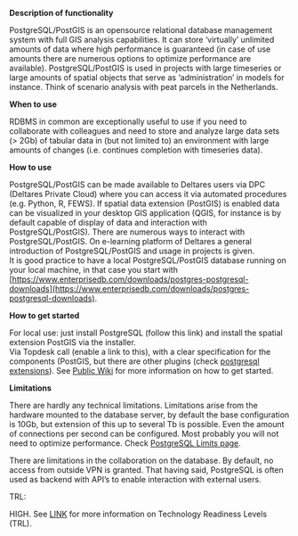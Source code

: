 **Description of functionality**

PostgreSQL/PostGIS is an opensource relational database management system with full GIS analysis capabilities. It can store ‘virtually’ unlimited amounts of data where high performance is guaranteed (in case of use amounts there are numerous options to optimize performance are available). PostgreSQL/PostGIS is used in projects with large timeseries or large amounts of spatial objects that serve as ‘administration’ in models for instance. Think of scenario analysis with peat parcels in the Netherlands.

**When to use**

RDBMS in common are exceptionally useful to use if you need to collaborate with colleagues and need to store and analyze large data sets (> 2Gb) of tabular data in (but not limited to) an environment with large amounts of changes (i.e. continues completion with timeseries data).

**How to use**

PostgreSQL/PostGIS can be made available to Deltares users via DPC (Deltares Private Cloud) where you can access it via automated procedures (e.g. Python, R, FEWS). If spatial data extension (PostGIS) is enabled data can be visualized in your desktop GIS application (QGIS, for instance is by default capable of display of data and interaction with PostgreSQL/PostGIS). There are numerous ways to interact with PostgreSQL/PostGIS. On e-learning platform of Deltares a general introduction of PostgreSQL/PostGIS and usage in projects is given.  
It is good practice to have a local PostgreSQL/PostGIS database running on your local machine, in that case you start with [https://www.enterprisedb.com/downloads/postgres-postgresql-downloads](https://www.enterprisedb.com/downloads/postgres-postgresql-downloads).

**How to get started**

For local use: just install PostgreSQL (follow this link) and install the spatial extension PostGIS via the installer.  
Via Topdesk call (enable a link to this), with a clear specification for the components (PostGIS, but there are other plugins (check [postgresql extensions](https://www.postgresql.org/download/products/6-postgresql-extensions/)).
See [Public Wiki](https://publicwiki.deltares.nl/pages/viewpage.action?pageId=299926547) for more information on how to get started.

**Limitations**

There are hardly any technical limitations. Limitations arise from the hardware mounted to the database server, by default the base configuration is 10Gb, but extension of this up to several Tb is possible. Even the amount of connections per second can be configured. Most probably you will not need to optimize performance. Check [PostgreSQL Limits page](https://www.postgresql.org/docs/current/limits.html).

There are limitations in the collaboration on the database. By default, no access from outside VPN is granted. That having said, PostgreSQL is often used as backend with API’s to enable interaction with external users.

TRL:

HIGH. See [LINK](/storage-finder/trl) for more information on Technology Readiness Levels (TRL).
